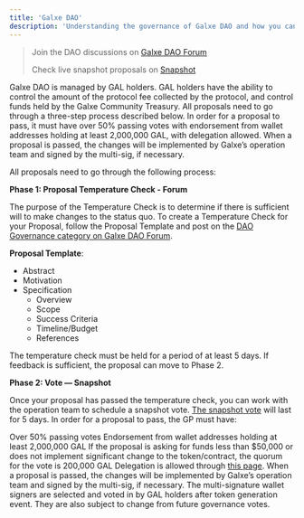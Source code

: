 ```yaml
---
title: 'Galxe DAO'
description: 'Understanding the governance of Galxe DAO and how you can be part of it.'
---
```



> Join the DAO discussions on [Galxe DAO Forum](https://dao-forum.galxe.com) 
>
> Check live snapshot proposals on [Snapshot](https://dao.galxe.com)



Galxe DAO is managed by GAL holders. GAL holders have the ability to control the amount of the protocol fee collected by the protocol, and control funds held by the Galxe Community Treasury. All proposals need to go through a three-step process described below. In order for a proposal to pass, it must have over 50% passing votes with endorsement from wallet addresses holding at least 2,000,000 GAL, with delegation allowed. When a proposal is passed, the changes will be implemented by Galxe’s operation team and signed by the multi-sig, if necessary.

<Steps>
  <Step title="Proposal">
All proposals need to go through the following process:

**Phase 1: Proposal Temperature Check - Forum**

The purpose of the Temperature Check is to determine if there is sufficient will to make changes to the status quo. To create a Temperature Check for your Proposal, follow the Proposal Template and post on the [DAO Governance category on Galxe DAO Forum](https://dao-forum.galxe.com/c/governance/5).

**Proposal Template**:

- Abstract
- Motivation
- Specification
    - Overview
    - Scope
    - Success Criteria
    - Timeline/Budget
    - References

The temperature check must be held for a period of at least 5 days. If feedback is sufficient, the proposal can move to Phase 2.

**Phase 2: Vote — Snapshot**

Once your proposal has passed the temperature check, you can work with the operation team to schedule a snapshot vote. [The snapshot vote](https://snapshot.org/#/gal.eth) will last for 5 days. In order for a proposal to pass, the GP must have:

Over 50% passing votes
Endorsement from wallet addresses holding at least 2,000,000 GAL
If the proposal is asking for funds less than $50,000 or does not implement significant change to the token/contract, the quorum for the vote is 200,000 GAL
Delegation is allowed through [this page](https://snapshot.org/#/delegate/gal.eth).
  </Step>
  <Step title="Implementation">
    When a proposal is passed, the changes will be implemented by Galxe’s operation team and signed by the multi-sig, if necessary.
  </Step>
  <Step title="Multi-signature Signers">
The multi-signature wallet signers are selected and voted in by GAL holders after token generation event. They are also subject to change from future governance votes.
  </Step>
</Steps>



